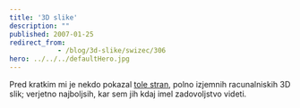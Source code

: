 ```yaml
---
title: '3D slike'
description: ""
published: 2007-01-25
redirect_from: 
            - /blog/3d-slike/swizec/306
hero: ../../../defaultHero.jpg
---
```


Pred kratkim mi je nekdo pokazal [tole stran](http://hof.povray.org/), polno izjemnih racunalniskih 3D slik; verjetno najboljsih, kar sem jih kdaj imel zadovoljstvo videti.
